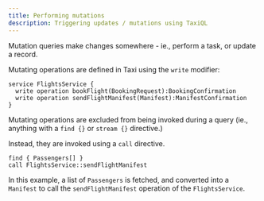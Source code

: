 ```yaml
---
title: Performing mutations
description: Triggering updates / mutations using TaxiQL
---
```


Mutation queries make changes somewhere - ie., perform a task, or update a record.

Mutating operations are defined in Taxi using the `write` modifier:

```taxi
service FlightsService {
  write operation bookFlight(BookingRequest):BookingConfirmation
  write operation sendFlightManifest(Manifest):ManifestConfirmation
}
```

Mutating operations are excluded from being invoked during a query (ie., anything with a `find {}` or `stream {}` directive.)

Instead, they are invoked using a `call` directive.

```taxi
find { Passengers[] }
call FlightsService::sendFlightManifest
```

In this example, a list of `Passengers` is fetched, and converted into a `Manifest` to call the `sendFlightManifest` operation
of the `FlightsService`.
